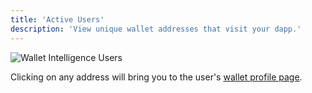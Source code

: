 ```yaml
---
title: 'Active Users'
description: 'View unique wallet addresses that visit your dapp.'
---
```


<Frame>
	<img src="/images/wallet-intelligence-users.png" alt="Wallet Intelligence Users" />
</Frame>

Clicking on any address will bring you to the user's <a href="/features/wallet-intelligence/wallet-profiles">wallet profile page</a>.